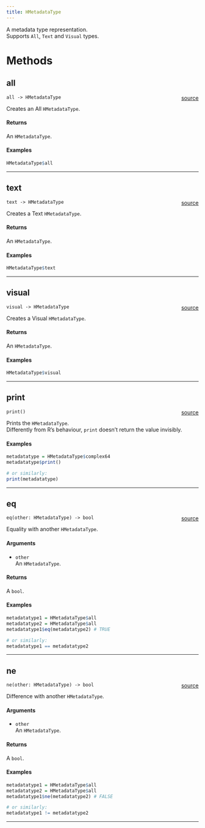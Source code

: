 ```yaml
---
title: HMetadataType
---
```


A metadata type representation. \
Supports `All`, `Text` and `Visual` types. \

# Methods

## all

`all -> HMetadataType` <span style="float: right;"> [source](https://www.github.com/daniellga/harmonium/blob/master/r-harmonium/src/rust/src/./rust/src/hmetadatatype.rs#L39) </span> \

Creates an All `HMetadataType`. \

#### Returns

An `HMetadataType`.

#### Examples

```r
HMetadataType$all
```

_________

## text

`text -> HMetadataType` <span style="float: right;"> [source](https://www.github.com/daniellga/harmonium/blob/master/r-harmonium/src/rust/src/./rust/src/hmetadatatype.rs#L62) </span> \

Creates a Text `HMetadataType`. \

#### Returns

An `HMetadataType`.

#### Examples

```r
HMetadataType$text
```

_________

## visual

`visual -> HMetadataType` <span style="float: right;"> [source](https://www.github.com/daniellga/harmonium/blob/master/r-harmonium/src/rust/src/./rust/src/hmetadatatype.rs#L85) </span> \

Creates a Visual `HMetadataType`. \

#### Returns

An `HMetadataType`.

#### Examples

```r
HMetadataType$visual
```

_________

## print

`print()` <span style="float: right;"> [source](https://www.github.com/daniellga/harmonium/blob/master/r-harmonium/src/rust/src/./rust/src/hmetadatatype.rs#L109) </span> \

Prints the `HMetadataType`. \
Differently from R's behaviour, `print` doesn't return the value invisibly. \

#### Examples

```r
metadatatype = HMetadataType$complex64
metadatatype$print()

# or similarly:
print(metadatatype)
```

_________

## eq

`eq(other: HMetadataType) -> bool` <span style="float: right;"> [source](https://www.github.com/daniellga/harmonium/blob/master/r-harmonium/src/rust/src/./rust/src/hmetadatatype.rs#L142) </span> \

Equality with another `HMetadataType`.

#### Arguments

* `other` \
An `HMetadataType`. \

#### Returns

A `bool`.

#### Examples

```r
metadatatype1 = HMetadataType$all
metadatatype2 = HMetadataType$all
metadatatype1$eq(metadatatype2) # TRUE

# or similarly:
metadatatype1 == metadatatype2
```

_________

## ne

`ne(other: HMetadataType) -> bool` <span style="float: right;"> [source](https://www.github.com/daniellga/harmonium/blob/master/r-harmonium/src/rust/src/./rust/src/hmetadatatype.rs#L175) </span> \

Difference with another `HMetadataType`.

#### Arguments

* `other` \
An `HMetadataType`. \

#### Returns

A `bool`.

#### Examples

```r
metadatatype1 = HMetadataType$all
metadatatype2 = HMetadataType$all
metadatatype1$ne(metadatatype2) # FALSE

# or similarly:
metadatatype1 != metadatatype2
```

_________
